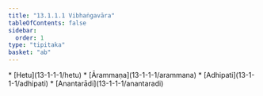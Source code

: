 ```yaml
---
title: "13.1.1.1 Vibhaṅgavāra"
tableOfContents: false
sidebar:
  order: 1
type: "tipitaka"
basket: "ab"
---
```



<DynamicBreadcrumb />



<TableOfContents>
* [Hetu](13-1-1-1/hetu)
* [Ārammaṇa](13-1-1-1/arammana)
* [Adhipati](13-1-1-1/adhipati)
* [Anantarādi](13-1-1-1/anantaradi)
</TableOfContents>